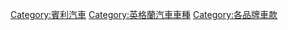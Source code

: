 [[Category:賓利汽車|Category:賓利汽車]]
[[Category:英格蘭汽車車種|Category:英格蘭汽車車種]]
[[Category:各品牌車款|Category:各品牌車款]]